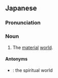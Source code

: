 ==Japanese==
{{ja-kanjitab|ぶつ|k1=ぶっ|しつ|かい|yomi=on}}

===Pronunciation===
{{ja-pron|ぶっしつかい|y=on}}

===Noun===
{{ja-noun|ぶっしつかい}}

# The [[material]] [[world]].

====Antonyms====
* {{ja-r|精神界|せいしんかい}}: the spiritual world